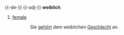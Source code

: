 {{-de-}}
{{-adj-}}
'''weiblich'''
# [[female]]
::Sie [[gehören|gehört]] dem weiblichen [[Geschlecht]] an.